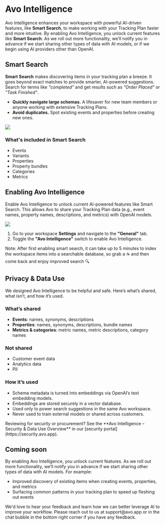 
# Avo Intelligence

Avo Intelligence enhances your workspace with powerful AI-driven features, like **Smart Search**, to make working with your Tracking Plan faster and more intuitive. By enabling Avo Intelligence, you unlock current features like **Smart Search**. As we roll out more functionality, we’ll notify you in advance if we start sharing other types of data with AI models, or if we begin using AI providers other than OpenAI.

## Smart Search

**Smart Search** makes discovering items in your tracking plan a breeze. It goes beyond exact matches to provide smarter, AI-powered suggestions. Search for terms like _"completed"_ and get results such as _"Order Placed"_ or _"Task Finished"_.

- **Quickly navigate large schemas.** A lifesaver for new team members or anyone working with extensive Tracking Plans.
- **Avoid duplicates.** Spot existing events and properties before creating new ones.

![](/images/avo-intelligence/smart-search-avo-app.png)

### What's included in Smart Search

- Events
- Variants
- Properties
- Property bundles
- Categories
- Metrics

## Enabling Avo Intelligence

Enable Avo Intelligence to unlock current AI-powered features like Smart Search. This allows Avo to share your Tracking Plan data (e.g., event names, property names, descriptions, and metrics) with OpenAI models.

![](/images/avo-intelligence/smart-search-settings.png)

1. Go to your workspace **Settings** and navigate to the **"General"** tab.
2. Toggle the **"Avo Intelligence"** switch to enable Avo Intelligence.

<Callout type="info" emoji="💡">
  Note: After first enabling smart search, it can take up to 5 minutes to index
  the workspace items into a searchable database, so grab a ☕ and then come
  back and enjoy improved search 🔍
</Callout>

## Privacy & Data Use

We designed Avo Intelligence to be helpful and safe. Here’s what’s shared, what isn’t, and how it’s used.

### What’s shared

- **Events**: names, synonyms, descriptions
- **Properties**: names, synonyms, descriptions, bundle names
- **Metrics & categories**: metric names, metric descriptions, category names

### Not shared

- Customer event data
- Analytics data
- PII

### How it’s used

- Schema metadata is turned into embeddings via OpenAI’s text embedding models.
- Embeddings are stored securely in a vector database.
- Used only to power search suggestions in the same Avo workspace.
- Never used to train external models or shared across customers.

<Callout type="info" emoji="🔒">
  Reviewing for security or procurement? See the **Avo Intelligence – Security & Data Use Overview** in our [security portal](https://security.avo.app).
</Callout>

## Coming soon

By enabling Avo Intelligence, you unlock current features. As we roll out more functionality, we’ll notify you in advance if we start sharing other types of data with AI models. For example:

- Improved discovery of existing items when creating events, properties, and metrics
- Surfacing common patterns in your tracking plan to speed up fleshing out events

<Callout type="info" emoji="💡">
  We'd love to hear your feedback and learn how we can better leverage AI to
  improve your workflow. Please reach out to us at support@avo.app or in the
  chat bubble in the bottom right corner if you have any feedback.
</Callout>
